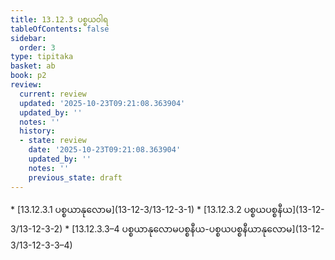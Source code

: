 ```yaml
---
title: 13.12.3 ပစ္စယဝါရ
tableOfContents: false
sidebar:
  order: 3
type: tipitaka
basket: ab
book: p2
review:
  current: review
  updated: '2025-10-23T09:21:08.363904'
  updated_by: ''
  notes: ''
  history:
  - state: review
    date: '2025-10-23T09:21:08.363904'
    updated_by: ''
    notes: ''
    previous_state: draft
---
```



<ReviewStatus review={frontmatter.review} showDetails={true} />

<HypothesisAnnotation frontmatter={frontmatter} />

<DynamicBreadcrumb />



<TableOfContents book="p2" section="13.12.3">
* [13.12.3.1 ပစ္စယာနုလောမ](13-12-3/13-12-3-1)
* [13.12.3.2 ပစ္စယပစ္စနီယ](13-12-3/13-12-3-2)
* [13.12.3.3–4 ပစ္စယာနုလောမပစ္စနီယ-ပစ္စယပစ္စနီယာနုလောမ](13-12-3/13-12-3-3–4)
</TableOfContents>